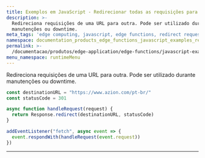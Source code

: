 ```yaml
---
title: Exemplos em JavaScript - Redirecionar todas as requisições para uma URL
description: >-
  Redireciona requisições de uma URL para outra. Pode ser utilizado durante
  manutenções ou downtime.
meta_tags: 'edge computing, javascript, edge functions, redirect request to one url'
namespace: documentation_products_edge_functions_javascript_examples_redirect_url
permalink: >-
  /documentacao/produtos/edge-application/edge-functions/javascript-examples/redirect-requests/
menu_namespace: runtimeMenu
---
```


Redireciona requisições de uma URL para outra. Pode ser utilizado durante manutenções ou downtime.

```js
const destinationURL = "https://www.azion.com/pt-br/"
const statusCode = 301

async function handleRequest(request) {
  return Response.redirect(destinationURL, statusCode)
}

addEventListener("fetch", async event => {
  event.respondWith(handleRequest(event.request))
})
```





---

